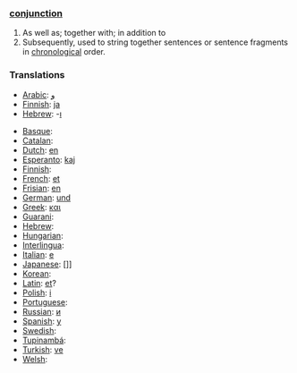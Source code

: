 ===[[conjunction]]===

# As well as; together with; in addition to
# Subsequently, used to string together sentences or sentence fragments in [[chronological]] order.

===Translations===

*[[Arabic]]: [[و]]
*[[Finnish]]: [[ja]]
*[[Hebrew]]: -[[ו]]

*[[Basque]]: [[]]
*[[Catalan]]: [[]]
*[[Dutch]]: [[en]]
*[[Esperanto]]: [[kaj]]
*[[Finnish]]: [[]]
*[[French]]: [[et]]
*[[Frisian]]: [[en]]
*[[German]]: [[und]]
*[[Greek]]: [[και]]
*[[Guarani]]: [[]]
*[[Hebrew]]: [[]]
*[[Hungarian]]: [[]]
*[[Interlingua]]: [[]]
*[[Italian]]: [[e]]
*[[Japanese]]: []]
*[[Korean]]: [[]]
*[[Latin]]: [[et]]?
*[[Polish]]: [[i]]
*[[Portuguese]]: [[]]
*[[Russian]]: [[и]]
*[[Spanish]]: [[y]]
*[[Swedish]]: [[]]
*[[Tupinambá]]: [[]]
*[[Turkish]]: [[ve]]
*[[Welsh]]: [[]]